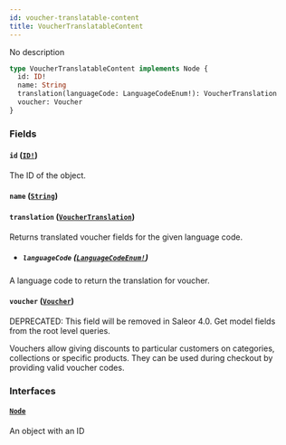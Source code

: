 ```yaml
---
id: voucher-translatable-content
title: VoucherTranslatableContent
---
```


No description

```graphql
type VoucherTranslatableContent implements Node {
  id: ID!
  name: String
  translation(languageCode: LanguageCodeEnum!): VoucherTranslation
  voucher: Voucher
}
```

### Fields

#### `id` ([`ID!`](/developer/api-reference/scalars/id))

The ID of the object.

#### `name` ([`String`](/developer/api-reference/scalars/string))

#### `translation` ([`VoucherTranslation`](/developer/api-reference/objects/voucher-translation))

Returns translated voucher fields for the given language code.

- ##### `languageCode` ([`LanguageCodeEnum!`](/developer/api-reference/enums/language-code-enum))

A language code to return the translation for voucher.

#### `voucher` ([`Voucher`](/developer/api-reference/objects/voucher))

<span class="badge badge--warning">DEPRECATED: This field will be removed in Saleor 4.0. Get model fields from the root level queries.</span>

Vouchers allow giving discounts to particular customers on categories, collections or specific products. They can be used during checkout by providing valid voucher codes.

### Interfaces

#### [`Node`](/developer/api-reference/interfaces/node)

An object with an ID

